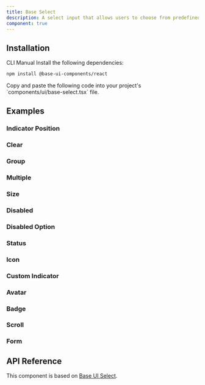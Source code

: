 ```yaml
---
title: Base Select
description: A select input that allows users to choose from predefined options. Built on top of Base UI Select component with shadcn styling.
component: true
---
```


<ExamplePreview path="base-select/default" />

## Installation

<Tabs defaultValue="cli">

<TabsList>
  <TabsTrigger value="cli">CLI</TabsTrigger>
  <TabsTrigger value="manual">Manual</TabsTrigger>
</TabsList>

<TabsContent value="cli">
  <CliCommands name="base-select" />
</TabsContent>

<TabsContent value="manual">    
<Steps>

<Step>
Install the following dependencies:

```bash
npm install @base-ui-components/react
```

</Step>

<Step>
Copy and paste the following code into your project's `components/ui/base-select.tsx` file.

<ComponentPreview name="base-select" />

</Step>

</Steps>

</TabsContent>

</Tabs>

## Examples

### Indicator Position

<ExamplePreview path="base-select/indicator-position" />

### Clear

<ExamplePreview path="base-select/clear" />

### Group

<ExamplePreview path="base-select/group" />

### Multiple

<ExamplePreview path="base-select/multiple" />

### Size

<ExamplePreview path="base-select/size" />

### Disabled

<ExamplePreview path="base-select/disabled" />

### Disabled Option

<ExamplePreview path="base-select/disabled-option" />

### Status

<ExamplePreview path="base-select/status" />

### Icon

<ExamplePreview path="base-select/icon" />

### Custom Indicator

<ExamplePreview path="base-select/custom-indicator" />

### Avatar

<ExamplePreview path="base-select/avatar" />

### Badge

<ExamplePreview path="base-select/badge" />

### Scroll

<ExamplePreview path="base-select/scroll" />

### Form

<ExamplePreview path="base-select/form" />

## API Reference

This component is based on [Base UI Select](https://base-ui.com/react/components/select).

